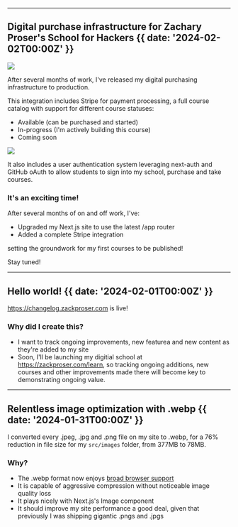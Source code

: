 
---

## Digital purchase infrastructure for Zachary Proser's School for Hackers {{ date: '2024-02-02T00:00Z' }}

![](@/images/example-checkout.webp)

After several months of work, I've released my digital purchasing infrastructure to production. 

This integration includes Stripe for payment processing, a full course catalog with support for different course 
statuses: 

- Available (can be purchased and started)
- In-progress (I'm actively building this course)
- Coming soon

![](@/images/zp-courses.webp)

It also includes a user authentication system leveraging next-auth and GitHub oAuth to allow students to sign into 
my school, purchase and take courses.

### <SparkleIcon /> It's an exciting time!

After several months of on and off work, I've: 
* Upgraded my Next.js site to use the latest /app router
* Added a complete Stripe integration 

setting the groundwork for my first courses to be published!

Stay tuned!

---

## Hello world! {{ date: '2024-02-01T00:00Z' }}

https://changelog.zackproser.com is live!

### <SparkleIcon /> Why did I create this? 

- I want to track ongoing improvements, new featurea and new content as they're added to my site 
- Soon, I'll be launching my digitial school at https://zackproser.com/learn, so tracking ongoing additions, new courses 
and other improvements made there will become key to demonstrating ongoing value.

---

## Relentless image optimization with .webp {{ date: '2024-01-31T00:00Z' }}

I converted every .jpeg, .jpg and .png file on my site to .webp, for a 76% reduction in file size for my 
`src/images` folder, from 377MB to 78MB.

### <SparkleIcon /> Why? 

- The .webp format now enjoys [broad browser support](https://caniuse.com/webp)
- It is capable of aggressive compression without noticeable image quality loss
- It plays nicely with Next.js's Image component
- It should improve my site performance a good deal, given that previously I was shipping gigantic .pngs and .jpgs
